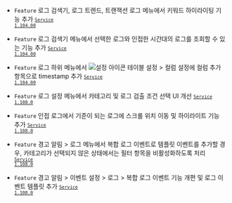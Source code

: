 
- <code class="Feature">Feature</code> <span class="uitext">로그 검색기</span>, <span class="uitext">로그 트렌드</span>, <span class="uitext">트랜잭션 로그</span> 메뉴에서 키워드 하이라이팅 기능 추가 <code class='changelog-service'><a href="https://docs.whatap.io/release-notes/service/service-1_104_x"><code class='changelog-service'>Service 1.104.00​</code></a></code>

- <code class="Feature">Feature</code> <span class="uitext">로그 검색기</span> 메뉴에서 선택한 로그와 인접한 시간대의 로그를 조회할 수 있는 기능 추가 <code class='changelog-service'><a href="https://docs.whatap.io/release-notes/service/service-1_104_x"><code class='changelog-service'>Service 1.104.00​</code></a></code>

- <code class="Feature">Feature</code> <span class="uitext">로그</span> 하위 메뉴에서 <img src="/img/ico-setting.svg" alt="설정 아이콘"></img> <span class="uitext">테이블 설정</span> &gt; <span class="uitext">컬럼 설정</span>에 <span class="uitext">컬럼 추가</span> 항목으로 <span class="uitext">timestamp</span> 추가 <code class='changelog-service'><a href="https://docs.whatap.io/release-notes/service/service-1_104_x"><code class='changelog-service'>Service 1.104.00​</code></a></code>

- <code class="Feature">Feature</code> <span class="uitext">로그 설정</span> 메뉴에서 카테고리 및 로그 검출 조건 선택 UI 개선 <code class='changelog-service'><a href="https://docs.whatap.io/release-notes/service/service-1_108_x"><code class='changelog-service'>Service 1.108.0​</code></a></code>

- <code class="Feature">Feature</code> 인접 로그에서 기준이 되는 로그에 스크롤 위치 이동 및 하이라이트 기능 추가 <code class='changelog-service'><a href="https://docs.whatap.io/release-notes/service/service-1_108_x"><code class='changelog-service'>Service 1.108.0​</code></a></code>

- <code class="Feature">Feature</code> <span class="uitext">경고 알림</span> &gt; <span class="uitext">로그</span> 메뉴에서 <span class="uitext">복합 로그 이벤트</span>로 템플릿 이벤트를 추가할 경우, 카테고리가 선택되지 않은 상태에서는 필터 항목을 비활성화하도록 처리 <code class='changelog-service'><a href="https://docs.whatap.io/release-notes/service/service-1_108_x"><code class='changelog-service'>Service 1.108.0​</code></a></code>

- <code class="Feature">Feature</code> <span class="uitext">경고 알림</span> &gt; <span class="uitext">이벤트 설정</span> &gt; <span class="uitext">로그</span> &gt; <span class="uitext">복합 로그 이벤트</span> 기능 개편 및 로그 이벤트 템플릿 추가 <code class='changelog-service'><a href="https://docs.whatap.io/release-notes/service/service-1_108_x"><code class='changelog-service'>Service 1.108.0​</code></a></code>

